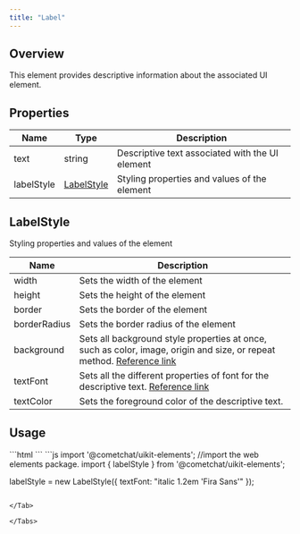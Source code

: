 ```yaml
---
title: "Label"
---
```


## Overview

This element provides descriptive information about the associated UI element.

## Properties

| Name       | Type                                                | Description                                     |
| ---------- | --------------------------------------------------- | ----------------------------------------------- |
| text       | string                                              | Descriptive text associated with the UI element |
| labelStyle | [LabelStyle](/docs/ui-kit/angular/label#labelstyle) | Styling properties and values of the element    |

## LabelStyle

Styling properties and values of the element

| Name         | Description                                                                                                                                                                          |
| ------------ | ------------------------------------------------------------------------------------------------------------------------------------------------------------------------------------ |
| width        | Sets the width of the element                                                                                                                                                        |
| height       | Sets the height of the element                                                                                                                                                       |
| border       | Sets the border of the element                                                                                                                                                       |
| borderRadius | Sets the border radius of the element                                                                                                                                                |
| background   | Sets all background style properties at once, such as color, image, origin and size, or repeat method. [Reference link](https://developer.mozilla.org/en-US/docs/Web/CSS/background) |
| textFont     | Sets all the different properties of font for the descriptive text. [Reference link](https://developer.mozilla.org/en-US/docs/Web/CSS/font)                                          |
| textColor    | Sets the foreground color of the descriptive text.                                                                                                                                   |

## Usage

<Tabs>
<Tab title="HTML">
```html
<!--make use of the element; pass a custom style-->
<cometchat-label
[text]="'Hello World!'"
[labelStyle]="labelStyle"
></cometchat-label>
```

</Tab>

<Tab title="JavaScript">
```js
import '@cometchat/uikit-elements'; //import the web elements package.
import { labelStyle } from '@cometchat/uikit-elements';

labelStyle = new LabelStyle({
  textFont: "italic 1.2em 'Fira Sans'"
});
```

</Tab>

</Tabs>
